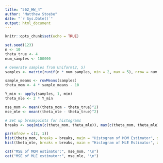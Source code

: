 ```yaml
---
title: "562_HW_4"
author: "Matthew Stoebe"
date: "`r Sys.Date()`"
output: html_document
---
```


```r
knitr::opts_chunk$set(echo = TRUE)
```

```r
set.seed(123)  
n <- 10
theta_true <- 4
num_samples <- 100000

# Generate samples from Uniform(2, 5)
samples <- matrix(runif(n * num_samples, min = 2, max = 5), nrow = num_samples, ncol = n)

sample_means <- rowMeans(samples)
theta_mom <- 4 * sample_means - 10

Y_min <- apply(samples, 1, min)
theta_mle <- 2 * Y_min

mse_mom <- mean((theta_mom - theta_true)^2)
mse_mle <- mean((theta_mle - theta_true)^2)

# Set up breakpoints for histograms
breaks <- seq(min(c(theta_mom, theta_mle)), max(c(theta_mom, theta_mle)), length.out = 50)

par(mfrow = c(2, 1))
hist(theta_mom, breaks = breaks, main = "Histogram of MOM Estimator", xlab = "Theta Estimate", col = "grey")
hist(theta_mle, breaks = breaks, main = "Histogram of MLE Estimator", xlab = "Theta Estimate", col = "grey")

cat("MSE of MOM estimator:", mse_mom, "\n")
cat("MSE of MLE estimator:", mse_mle, "\n")

```

